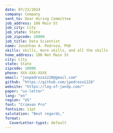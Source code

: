 ```yaml
---
date: 07/23/2024
company: Company
sent_to: Dear Hiring Committee
job_address: 100 Main St  
job_city: City
job_state: State
job_zipcode: 10000
job_title: Data Scientist
name: Jonathan A. Pedroza, PhD
skills: skills, more skills, and all the skills
home_address: 100 Not Main St
city: City
state: State
zipcode: 10000
phone: XXX-XXX-XXXX
email: "jonpedroza1228@gmail.com"
github: "https://github.com/jpedroza1228"
website: "https://log-of-jandp.com/"
paper: "us-letter"
lang: "en"
region: "US"
font: "Crimson Pro"
fontsize: 11pt
salutation: "Best regards,"
format:
  CoverLetter-typst: default
---
```


```{=typst}
#lorem(500)
```